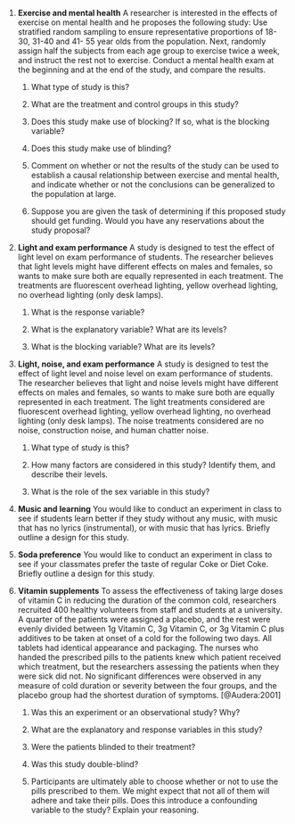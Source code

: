 1.  **Exercise and mental health** A researcher is interested in the
    effects of exercise on mental health and he proposes the following
    study: Use stratified random sampling to ensure representative
    proportions of 18-30, 31-40 and 41- 55 year olds from the
    population. Next, randomly assign half the subjects from each age
    group to exercise twice a week, and instruct the rest not to
    exercise. Conduct a mental health exam at the beginning and at the
    end of the study, and compare the results.

    1.  What type of study is this?

    2.  What are the treatment and control groups in this study?

    3.  Does this study make use of blocking? If so, what is the
        blocking variable?

    4.  Does this study make use of blinding?

    5.  Comment on whether or not the results of the study can be used
        to establish a causal relationship between exercise and mental
        health, and indicate whether or not the conclusions can be
        generalized to the population at large.

    6.  Suppose you are given the task of determining if this proposed
        study should get funding. Would you have any reservations about
        the study proposal?

1.  **Light and exam performance** A study is designed to test the
    effect of light level on exam performance of students. The
    researcher believes that light levels might have different effects
    on males and females, so wants to make sure both are equally
    represented in each treatment. The treatments are fluorescent
    overhead lighting, yellow overhead lighting, no overhead lighting
    (only desk lamps).

    1.  What is the response variable?

    2.  What is the explanatory variable? What are its levels?

    3.  What is the blocking variable? What are its levels?

1.  **Light, noise, and exam performance** A study is designed to test
    the effect of light level and noise level on exam performance of
    students. The researcher believes that light and noise levels might
    have different effects on males and females, so wants to make sure
    both are equally represented in each treatment. The light treatments
    considered are fluorescent overhead lighting, yellow overhead
    lighting, no overhead lighting (only desk lamps). The noise
    treatments considered are no noise, construction noise, and human
    chatter noise.

    1.  What type of study is this?

    2.  How many factors are considered in this study? Identify them,
        and describe their levels.

    3.  What is the role of the sex variable in this study?

1.  **Music and learning** You would like to conduct an experiment in
    class to see if students learn better if they study without any
    music, with music that has no lyrics (instrumental), or with music
    that has lyrics. Briefly outline a design for this study.

1.  **Soda preference** You would like to conduct an experiment in class
    to see if your classmates prefer the taste of regular Coke or Diet
    Coke. Briefly outline a design for this study.

1.  **Vitamin supplements** To assess the effectiveness of taking large
    doses of vitamin C in reducing the duration of the common cold,
    researchers recruited 400 healthy volunteers from staff and students
    at a university. A quarter of the patients were assigned a placebo,
    and the rest were evenly divided between 1g Vitamin C, 3g Vitamin C,
    or 3g Vitamin C plus additives to be taken at onset of a cold for
    the following two days. All tablets had identical appearance and
    packaging. The nurses who handed the prescribed pills to the
    patients knew which patient received which treatment, but the
    researchers assessing the patients when they were sick did not. No
    significant differences were observed in any measure of cold
    duration or severity between the four groups, and the placebo group
    had the shortest duration of symptoms. [@Audera:2001]

    1.  Was this an experiment or an observational study? Why?

    2.  What are the explanatory and response variables in this study?

    3.  Were the patients blinded to their treatment?

    4.  Was this study double-blind?

    5.  Participants are ultimately able to choose whether or not to use
        the pills prescribed to them. We might expect that not all of
        them will adhere and take their pills. Does this introduce a
        confounding variable to the study? Explain your reasoning.
